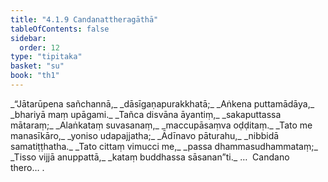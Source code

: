 ```yaml
---
title: "4.1.9 Candanattheragāthā"
tableOfContents: false
sidebar:
  order: 12
type: "tipitaka"
basket: "su"
book: "th1"
---
```



<DynamicBreadcrumb />

<Division number="299" book="th1">

<Paragraph number="543" type="verses" book="th1">
_“Jātarūpena sañchannā,_  
_dāsīgaṇapurakkhatā;_  
_Aṅkena puttamādāya,_  
_bhariyā maṃ upāgami._  

</Paragraph>

</Division>
<Division number="300" book="th1">

<Paragraph number="544" type="verses" book="th1">
_Tañca disvāna āyantiṃ,_  
_sakaputtassa mātaraṃ;_  
_Alaṅkataṃ suvasanaṃ,_  
_maccupāsaṃva oḍḍitaṃ._  

</Paragraph>

</Division>
<Division number="301" book="th1">

<Paragraph number="545" type="verses" book="th1">
_Tato me manasīkāro,_  
_yoniso udapajjatha;_  
_Ādīnavo pāturahu,_  
_nibbidā samatiṭṭhatha._  

</Paragraph>

</Division>
<Division number="302" book="th1">

<Paragraph number="546" type="verses" book="th1">
_Tato cittaṃ vimucci me,_  
_passa dhammasudhammataṃ;_  
_Tisso vijjā anuppattā,_  
_kataṃ buddhassa sāsanan”ti._  


</Paragraph>
</Division>

<Paragraph number="547" type="center" book="th1">
…  Candano thero… .
</Paragraph>